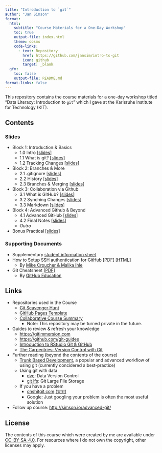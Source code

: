```yaml
---
title: "Introduction to `git`"
author: "Jan Simson"
format:
  html:
    subtitle: "Course Materials for a One-Day Workshop"
    toc: true
    output-file: index.html
    theme: cosmo
    code-links:
      - text: Repository
        href: https://github.com/jansim/intro-to-git
        icon: github
        target: _blank
  gfm:
    toc: false
    output-file: README.md
format-links: false
---
```


This repository contains the course materials for a one-day workshop titled "Data Literacy: Introduction to `git`" which I gave at the Karlsruhe Institute for Technology (KIT).

<!--
  To update the README, render this file directly via
  quarto render README.qmd --to=gfm
-->

## Contents

### Slides

- Block 1: Introduction & Basics
  - 1.0 Intro [[slides]](https://simson.io/intro-to-git/1.0-intro.html)
  - 1.1 What is git? [[slides]](https://simson.io/intro-to-git/1.1-what_is_git.html)
  - 1.2 Tracking Changes [[slides]](https://simson.io/intro-to-git/1.2-tracking_changes.html)

- Block 2: Branches & More
  - 2.1 .gitignore [[slides]](https://simson.io/intro-to-git/2.1-gitignore.html)
  - 2.2 History [[slides]](https://simson.io/intro-to-git/2.2-history.html)
  - 2.3 Branches & Merging [[slides]](https://simson.io/intro-to-git/2.3-branches_merging.html)

- Block 3: Collaboration via Github
  - 3.1 What is GitHub? [[slides]](https://simson.io/intro-to-git/3.1-what_is_github.html)
  - 3.2 Synching Changes [[slides]](https://simson.io/intro-to-git/3.2-synching_changes.html)
  - 3.3 Markdown [[slides]](https://simson.io/intro-to-git/3.3-markdown.html)

- Block 4: Advanced Github & Beyond
  - 4.1 Advanced GitHub [[slides]](https://simson.io/intro-to-git/4.1-advanced_github.html)
  - 4.2 Final Notes [[slides]](https://simson.io/intro-to-git/4.2-final_notes.html)
  - *Outro*

- Bonus Practical [[slides]](https://simson.io/intro-to-git/6.0-bonus-practical.html)

<!-- *: Since they have to be manually generated, the PDF version of slides may be slightly outdated. Please refer to [this guide](https://revealjs.com/pdf-export/), on how to export your own PDF version from the online slides. -->

### Supporting Documents

- Supplementary [student information sheet](https://simson.io/intro-to-git/resources/student-info/student-info.pdf)
- How to Setup SSH authentication for GitHub [[PDF]](https://simson.io/intro-to-git/resources/ssh/how-to-setup-github-ssh.pdf) [[HTML]](https://lmu-osc.github.io/Introduction-RStudio-Git-GitHub/SSH.html)
  - By [Mike Croucher & Malika Ihle](https://github.com/lmu-osc/Introduction-RStudio-Git-GitHub)
- Git Cheatsheet [[PDF]](resources/git-cheat-sheet-education.pdf)
  - By [GitHub Education](https://education.github.com/)

## Links

- Repositories used in the Course
  - [Git Scavenger Hunt](https://github.com/open-teaching/git-scavenger-hunt)
  - [GitHub Pages Template](https://github.com/open-teaching/gh-pages-template)
  - [Collaborative Course Summary](https://github.com/open-teaching/git-course-summary-ws22)
    - Note: This repository may be turned private in the future.
- Guides to review & refresh your knowledge
  - <https://gitimmersion.com>
  - <https://github.com/git-guides>
  - [Introduction to RStudio Git & GitHub](https://lmu-osc.github.io/Introduction-RStudio-Git-GitHub/)
  - [The Carpentries: Version Control with Git](https://swcarpentry.github.io/git-novice/)
- Further reading (beyond the contents of the course)
  - [Trunk Based Development](https://www.atlassian.com/continuous-delivery/continuous-integration/trunk-based-development), a popular and advanced workflow of using git (currently concidered a best-practice)
  - Using git with data
    - [dvc](https://dvc.org/): Data Version Control
    - [git lfs](https://git-lfs.github.com/): Git Large File Storage
  - If you have a problem
    - [ohshitgit.com](https://ohshitgit.com/) [(🇩🇪)](https://ohshitgit.com/de)
    - Google: Just googling your problem is often the most useful solution
- Follow up course: <http://simson.io/advanced-git/>

## License

The contents of this course which were created by me are available under [CC-BY-SA-4.0](https://creativecommons.org/licenses/by-sa/4.0/). For resources where I do not own the copyright, other licenses may apply.
